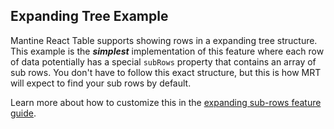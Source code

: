 
<Head>
  <title>{'Expanding Tree Example - Mantine React Table Open Docs'}</title>
  <meta
    name="description"
    content="A Mantine React Table example demonstrating expandable sub-rows in a tree structure"
  />
  <meta
    property="og:title"
    content="Aggregation and Grouping Mantine React Table Example"
  />
  <meta
    property="og:description"
    content="A Mantine React Table example demonstrating expandable sub-rows in a tree structure"
  />
</Head>

## Expanding Tree Example

Mantine React Table supports showing rows in a expanding tree structure. This example is the ***simplest*** implementation of this feature where each row of data potentially has a special `subRows` property that contains an array of sub rows. You don't have to follow this exact structure, but this is how MRT will expect to find your sub rows by default.

Learn more about how to customize this in the [expanding sub-rows feature guide](/docs/guides/expanding-sub-rows).

<Examples isPage />